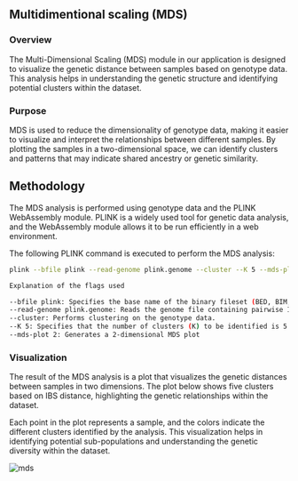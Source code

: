 ## Multidimentional scaling (MDS) 

### Overview

The Multi-Dimensional Scaling (MDS) module in our application is designed to visualize the genetic distance between samples based on genotype data. This analysis helps in understanding the genetic structure and identifying potential clusters within the dataset.

### Purpose

MDS is used to reduce the dimensionality of genotype data, making it easier to visualize and interpret the relationships between different samples. By plotting the samples in a two-dimensional space, we can identify clusters and patterns that may indicate shared ancestry or genetic similarity.

## Methodology

The MDS analysis is performed using genotype data and the PLINK WebAssembly module. PLINK is a widely used tool for genetic data analysis, and the WebAssembly module allows it to be run efficiently in a web environment.

The following PLINK command is executed to perform the MDS analysis:

```bash
plink --bfile plink --read-genome plink.genome --cluster --K 5 --mds-plot 2 

Explanation of the flags used

--bfile plink: Specifies the base name of the binary fileset (BED, BIM, and FAM files) to be used.
--read-genome plink.genome: Reads the genome file containing pairwise IBS (Identity by State) distance information.
--cluster: Performs clustering on the genotype data.
--K 5: Specifies that the number of clusters (K) to be identified is 5.
--mds-plot 2: Generates a 2-dimensional MDS plot

```
### Visualization

The result of the MDS analysis is a plot that visualizes the genetic distances between samples in two dimensions. The plot below shows five clusters based on IBS distance, highlighting the genetic relationships within the dataset.

Each point in the plot represents a sample, and the colors indicate the different clusters identified by the analysis. This visualization helps in identifying potential sub-populations and understanding the genetic diversity within the dataset.


![mds](/MDS.png)